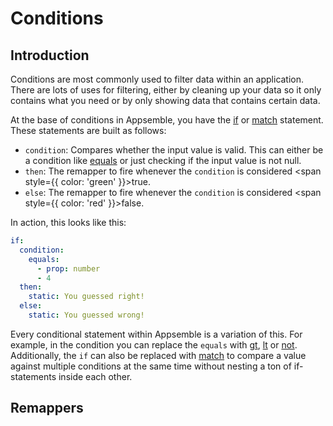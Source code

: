 
# Conditions

## Introduction

Conditions are most commonly used to filter data within an application. There are lots of uses for
filtering, either by cleaning up your data so it only contains what you need or by only showing data
that contains certain data.

At the base of conditions in Appsemble, you have the [if](#if) or [match](#match) statement. These
statements are built as follows:

- `condition`: Compares whether the input value is valid. This can either be a condition like
  [equals](#equals) or just checking if the input value is not null.
- `then`: The remapper to fire whenever the `condition` is considered <span
  style={{ color: 'green' }}>true</span>.
- `else`: The remapper to fire whenever the `condition` is considered <span
  style={{ color: 'red' }}>false</span>.

In action, this looks like this:

```yaml
if:
  condition:
    equals:
      - prop: number
      - 4
  then:
    static: You guessed right!
  else:
    static: You guessed wrong!
```

Every conditional statement within Appsemble is a variation of this. For example, in the condition
you can replace the `equals` with [gt](#gt), [lt](#lt) or [not](#not). Additionally, the `if` can
also be replaced with [match](#match) to compare a value against multiple conditions at the same
time without nesting a ton of if-statements inside each other.

## Remappers

<RemapperPage remappers={conditionalRemappers} />
